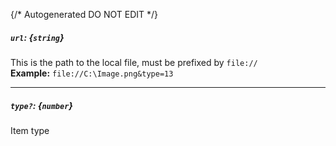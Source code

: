 {/* Autogenerated DO NOT EDIT  */}
##### `url`: *{`string`}*
This is the path to the local file, must be prefixed by `file://`
<br/>
**Example:** `file://C:\Image.png&type=13`

---
##### `type?`: *{`number`}*
Item type


